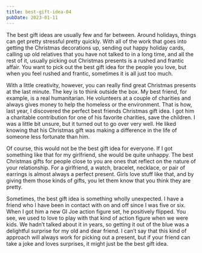 ```yaml
---
title: best-gift-idea-04
pubDate: 2023-01-11
---
```


The best gift ideas are usually few and far between. Around holidays, things can get pretty stressful pretty quickly. With all of the work that goes into getting the Christmas decorations up, sending out happy holiday cards, calling up old relatives that you have not talked to in a long time, and all the rest of it, usually picking out Christmas presents is a rushed and frantic affair. You want to pick out the best gift idea for the people you love, but when you feel rushed and frantic, sometimes it is all just too much. 

With a little creativity, however, you can really find great Christmas presents at the last minute. The key is to think outside the box. My best friend, for example, is a real humanitarian. He volunteers at a couple of charities and always gives money to help the homeless or the environment. That is how,  last year, I discovered the perfect best friends Christmas gift idea. I got him a charitable contribution for one of his favorite charities, save the children. I was a little bit unsure, but it turned out to go over very well. He liked knowing that his Christmas gift was making a difference in the life of someone less fortunate than him.

Of course, this would not be the best gift idea for everyone. If I got something like that for my girlfriend, she would be quite unhappy. The best Christmas gifts for people close to you are ones that reflect on the nature of your relationship. For a girlfriend, a watch, bracelet, necklace, or pair of earrings is almost always a perfect present. Girls love stuff like that, and by giving them those kinds of gifts, you let them know that you think they are pretty.

Sometimes, the best gift idea is something wholly unexpected. I have a friend who I have been in contact with on and off since I was five or six. When I got him a new GI Joe action figure set, he positively flipped. You see, we used to love to play with that kind of action figure when we were kids. We hadn’t talked about it in years, so getting it out of the blue was a delightful surprise for my old and dear friend. I can’t say that this kind of approach will always work for picking out a present, but if your friend can take a joke and loves surprises, it might just be the best gift idea.